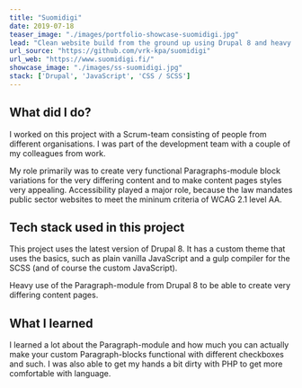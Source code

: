 ```yaml
---
title: "Suomidigi"
date: 2019-07-18
teaser_image: "./images/portfolio-showcase-suomidigi.jpg"
lead: "Clean website build from the ground up using Drupal 8 and heavy use of the contrib Paragraphs-module."
url_source: "https://github.com/vrk-kpa/suomidigi"
url_web: "https://www.suomidigi.fi/"
showcase_image: "./images/ss-suomidigi.jpg"
stack: ['Drupal', 'JavaScript', 'CSS / SCSS']
---
```



<WidgetImage src="./images/ss-suomidigi.jpg" alt="A screenshot of the showcases website" />

## What did I do?

I worked on this project with a Scrum-team consisting of people from different organisations. I was part of the development team with a couple of my colleagues from work.

My role primarily was to create very functional Paragraphs-module block variations for the very differing content and to make content pages styles very appealing. Accessibility played a major role, because the law mandates public sector websites to meet the mininum criteria of WCAG 2.1 level AA.

## Tech stack used in this project

This project uses the latest version of Drupal 8. It has a custom theme that uses the basics, such as plain vanilla JavaScript and a gulp compiler for the SCSS (and of course the custom JavaScript).

Heavy use of the Paragraph-module from Drupal 8 to be able to create very differing content pages.

## What I learned

I learned a lot about the Paragraph-module and how much you can actually make your custom Paragraph-blocks functional with different checkboxes and such. I was also able to get my hands a bit dirty with PHP to get more comfortable with language.